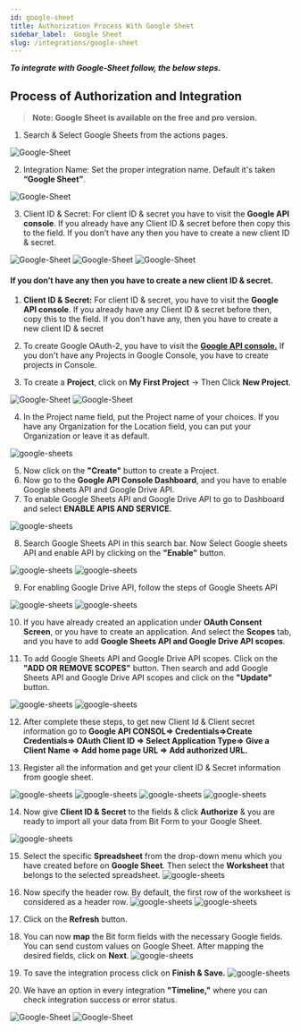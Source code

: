 ```yaml
---
id: google-sheet
title: Authorization Process With Google Sheet
sidebar_label:  Google Sheet
slug: /integrations/google-sheet
---
```



***To integrate with Google-Sheet follow, the below steps.***


## Process of Authorization and Integration
> **Note: Google Sheet is available on the free and pro version.**

1.	Search & Select Google Sheets from the actions pages.
 <Image src="actions/google-sheets/_select-google-sheets" alt="Google-Sheet" w="1020" h="350" />
 
2.	Integration Name: Set the proper integration name. Default it's taken **“Google Sheet”**.
 <Image src="actions/google-sheets/_integration-name" alt="Google-Sheet" w="1020" h="350" />

3.	Client ID & Secret: For client ID & secret you have to visit the **Google API console**. If you already have any Client ID & secret before then copy this to the field. If you don’t have any then you have to create a new client ID & secret.
 <Image src="actions/google-sheets/_google-console" alt="Google-Sheet" w="1020" h="350" />
 <Image src="actions/google-sheets/_credentials" alt="Google-Sheet" w="1020" h="350" />
 <Image src="actions/google-sheets/_clientid-and-secret" alt="Google-Sheet" w="1020" h="350" />


#### If you don’t have any then you have to create a new client ID & secret.
1.	**Client ID & Secret:** For client ID & secret, you have to visit the **Google API console**. If you already have any Client ID & secret before then, copy this to the field. If you don't have any, then you have to create a new client ID & secret

2.	To create Google OAuth-2, you have to visit the [**Google API console.**](https://console.cloud.google.com/apis/credentials) If you don't have any Projects in Google Console, you have to create projects in Console.

3.	To create a **Project**, click on **My First Project** -> Then Click **New Project**.
 <Image src="actions/google-sheets/_create-projects" alt="Google-Sheet" w="1020" h="350" />
 <Image src="actions/google-sheets/_new-projects" alt="Google-Sheet" w="1020" h="350" />

 
4.	In the Project name field, put the Project name of your choices. If you have any Organization for the Location field, you can put your Organization or leave it as default.
 <Image src="actions/google-sheets/_projects-name" alt="google-sheets" w="1020" h="300" />

5.	Now click on the **"Create"** button to create a Project.
6.	Now go to the **Google API Console Dashboard**, and you have to enable Google sheets API and Google Drive API.
7.	To enable Google Sheets API and Google Drive API to go to Dashboard and select **ENABLE APIS AND SERVICE**.
 <Image src="actions/google-sheets/_enable-api" alt="google-sheets" w="1020" h="300" />

8.	Search Google Sheets API in this search bar. Now Select Google sheets API and enable API by clicking on the **"Enable"** button.
 <Image src="actions/google-sheets/_google-sheet-api" alt="google-sheets" w="1020" h="300" />
 <Image src="actions/google-sheets/_enable-google-sheet-api" alt="google-sheets" w="1020" h="300" />

9.	For enabling Google Drive API, follow the steps of Google Sheets API
 <Image src="actions/google-sheets/_google-drive-api" alt="google-sheets" w="1020" h="300" />
 <Image src="actions/google-sheets/_enable-google-drive-api" alt="google-sheets" w="1020" h="300" />

10.	If you have already created an application under **OAuth Consent Screen**, or you have to create an application. And select the **Scopes** tab, and you have to add **Google Sheets API and Google Drive API scopes**.
 
11.	To add Google Sheets API and Google Drive API scopes. Click on the **"ADD OR REMOVE SCOPES"** button. Then search and add Google Sheets API and Google Drive API scopes and click on the **"Update"** button.
 <Image src="actions/google-sheets/_add-scopes" alt="google-sheets" w="1020" h="300" />
 <Image src="actions/google-sheets/_search-and-add-scopes" alt="google-sheets" w="1020" h="300" />

12. After complete these steps, to get new Client Id & Client secret information go to **Google API CONSOL=> Credentials=>Create Credentials=> OAuth Client ID => Select Application Type=> Give a Client Name => Add home page URL => Add authorized URL.**

13. Register all the information and get your client ID & Secret information from google sheet.

 <Image src="actions/google-sheets/_create-credentials" alt="google-sheets" w="1020" h="300" />
 <Image src="actions/google-sheets/_web-application" alt="google-sheets" w="1020" h="300" />
 <Image src="actions/google-sheets/_authorised-uris" alt="google-sheets" w="1020" h="300" />
 <Image src="actions/google-sheets/_clientid-and-secret2.0" alt="google-sheets" w="1020" h="300" />

14. Now give **Client ID & Secret** to the fields & click **Authorize** & you are ready to import all your data from Bit Form to your Google Sheet.
<Image src="actions/google-sheets/_authorize" alt="google-sheets" w="1020" h="300" />

15. Select the specific **Spreadsheet** from the drop-down menu which you have created before on **Google Sheet**. Then select the **Worksheet** that belongs to the selected spreadsheet.
    <Image src="actions/google-sheets/_select-spredasheets" alt="google-sheets" w="1020" h="300" />

16. Now specify the header row. By default, the first row of the worksheet is considered as a header row.
    <Image src="actions/google-sheets/_header-row" alt="google-sheets" w="1020" h="300" />
    <Image src="actions/google-sheets/_header-row-google-sheets" alt="google-sheets" w="1020" h="300" />

17. Click on the **Refresh** button.
18.	You can now **map** the Bit form fields with the necessary Google fields. You can send custom values on Google Sheet. After mapping the desired fields, click on **Next**.
    <Image src="actions/google-sheets/_field-mapping" alt="google-sheets" w="1020" h="300" />

19. To save the integration process click on **Finish & Save.**
    <Image src="actions/google-sheets/_finish-and-save" alt="google-sheets" w="1020" h="300" />


20. We have an option in every integration **"Timeline,"** where you can check integration success or error status.
   <Image src="actions/google-sheets/_integration-dashdord" alt="Google-Sheet" w="1020" h="350" />
   <Image src="actions/google-sheets/_timeline" alt="Google-Sheet" w="1020" h="350" />

